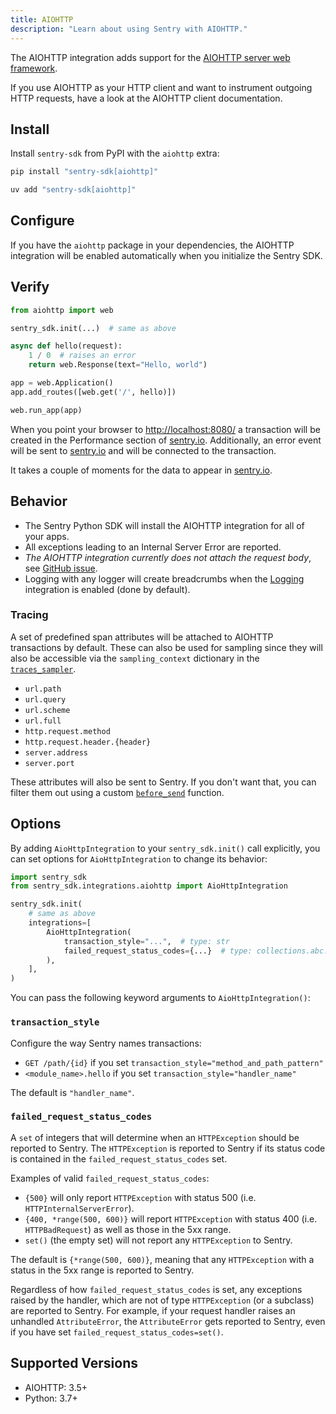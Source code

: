 ```yaml
---
title: AIOHTTP
description: "Learn about using Sentry with AIOHTTP."
---
```


The AIOHTTP integration adds support for the [AIOHTTP server web framework](https://docs.aiohttp.org/en/stable/web.html).

If you use AIOHTTP as your HTTP client and want to instrument outgoing HTTP requests, have a look at the <PlatformLink to="/integrations/aiohttp/aiohttp-client/">AIOHTTP client documentation</PlatformLink>.

## Install

Install `sentry-sdk` from PyPI with the `aiohttp` extra:

```bash {tabTitle:pip}
pip install "sentry-sdk[aiohttp]"
```
```bash {tabTitle:uv}
uv add "sentry-sdk[aiohttp]"
```

## Configure

If you have the `aiohttp` package in your dependencies, the AIOHTTP integration will be enabled automatically when you initialize the Sentry SDK.

<PlatformContent includePath="getting-started-config" />

## Verify

```python
from aiohttp import web

sentry_sdk.init(...)  # same as above

async def hello(request):
    1 / 0  # raises an error
    return web.Response(text="Hello, world")

app = web.Application()
app.add_routes([web.get('/', hello)])

web.run_app(app)
```

When you point your browser to [http://localhost:8080/](http://localhost:8080/) a transaction will be created in the Performance section of [sentry.io](https://sentry.io). Additionally, an error event will be sent to [sentry.io](https://sentry.io) and will be connected to the transaction.

It takes a couple of moments for the data to appear in [sentry.io](https://sentry.io).

## Behavior

- The Sentry Python SDK will install the AIOHTTP integration for all of your apps.
- All exceptions leading to an Internal Server Error are reported.
- _The AIOHTTP integration currently does not attach the request body_, see [GitHub issue](https://github.com/getsentry/sentry-python/issues/220).
- Logging with any logger will create breadcrumbs when the [Logging](/platforms/python/integrations/logging/) integration is enabled (done by default).

### Tracing

A set of predefined span attributes will be attached to AIOHTTP transactions by default. These can also be used for sampling since they will also be accessible via the `sampling_context` dictionary in the [`traces_sampler`](/platforms/python/configuration/options/#traces_sampler).

- `url.path`
- `url.query`
- `url.scheme`
- `url.full`
- `http.request.method`
- `http.request.header.{header}`
- `server.address`
- `server.port`

These attributes will also be sent to Sentry. If you don't want that, you can filter them out using a custom [`before_send`](/platforms/python/configuration/options/#before_send) function.

## Options

By adding `AioHttpIntegration` to your `sentry_sdk.init()` call explicitly, you can set options for `AioHttpIntegration` to change its behavior:

```python
import sentry_sdk
from sentry_sdk.integrations.aiohttp import AioHttpIntegration

sentry_sdk.init(
    # same as above
    integrations=[
        AioHttpIntegration(
            transaction_style="...",  # type: str
            failed_request_status_codes={...}  # type: collections.abc.Set[int]
        ),
    ],
)
```

You can pass the following keyword arguments to `AioHttpIntegration()`:

### `transaction_style`

Configure the way Sentry names transactions:

- `GET /path/{id}` if you set `transaction_style="method_and_path_pattern"`
- `<module_name>.hello` if you set `transaction_style="handler_name"`

The default is `"handler_name"`.

### `failed_request_status_codes`

A `set` of integers that will determine when an `HTTPException` should be reported to Sentry. The `HTTPException` is reported to Sentry if its status code is contained in the `failed_request_status_codes` set.

Examples of valid `failed_request_status_codes`:

- `{500}` will only report `HTTPException` with status 500 (i.e. `HTTPInternalServerError`).
- `{400, *range(500, 600)}` will report `HTTPException` with status 400 (i.e. `HTTPBadRequest`) as well as those in the 5xx range.
- `set()` (the empty set) will not report any `HTTPException` to Sentry.

The default is `{*range(500, 600)}`, meaning that any `HTTPException` with a status in the 5xx range is reported to Sentry.

Regardless of how `failed_request_status_codes` is set, any exceptions raised by the handler, which are not of type `HTTPException` (or a subclass) are reported to Sentry. For example, if your request handler raises an unhandled `AttributeError`, the `AttributeError` gets reported to Sentry, even if you have set `failed_request_status_codes=set()`.


## Supported Versions

- AIOHTTP: 3.5+
- Python: 3.7+
